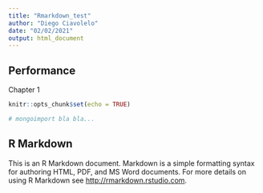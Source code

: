 ```yaml
---
title: "Rmarkdown_test"
author: "Diego Ciavolelo"
date: "02/02/2021"
output: html_document
---
```

## Performance
Chapter 1

```r
knitr::opts_chunk$set(echo = TRUE)
```


```r
# mongoimport bla bla...
```

## R Markdown

This is an R Markdown document. Markdown is a simple formatting syntax for authoring HTML, PDF, and MS Word documents. For more details on using R Markdown see <http://rmarkdown.rstudio.com>.
